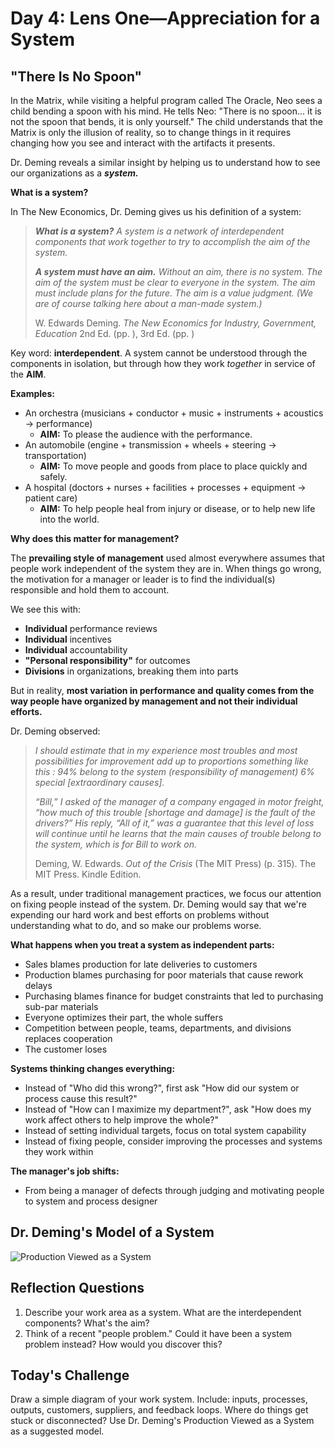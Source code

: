 # Day 4: Lens One—Appreciation for a System

## "There Is No Spoon"

In the Matrix, while visiting a helpful program called The Oracle, Neo sees a child bending a spoon with his mind. He tells Neo: "There is no spoon... it is not the spoon that bends, it is only yourself." The child understands that the Matrix is only the illusion of reality, so to change things in it requires changing how you see and interact with the artifacts it presents.

Dr. Deming reveals a similar insight by helping us to understand how to see our organizations as a ***system.***

**What is a system?**

In The New Economics, Dr. Deming gives us his definition of a system:

> ****What is a system?*** A system is a network of interdependent components that work together to try to accomplish the aim of the system.*
> 
> ****A system must have an aim.*** Without an aim, there is no system. The aim of the system must be clear to everyone in the system. The aim must include plans for the future. The aim is a value judgment. (We are of course talking here about a man-made system.)*
> 
> W. Edwards Deming. *The New Economics for Industry, Government, Education* 2nd Ed. (pp. ), 3rd Ed. (pp. )

Key word: **interdependent**. A system cannot be understood through the components in isolation, but through how they work *together* in service of the **AIM**.

**Examples:**
- An orchestra (musicians + conductor + music + instruments + acoustics → performance) 
  - **AIM:** To please the audience with the performance.
- An automobile (engine + transmission + wheels + steering → transportation) 
  - **AIM:** To move people and goods from place to place quickly and safely.
- A hospital (doctors + nurses + facilities + processes + equipment → patient care) 
  - **AIM:** To help people heal from injury or disease, or to help new life into the world.

**Why does this matter for management?**

The **prevailing style of management** used almost everywhere assumes that people work independent of the system they are in. When things go wrong, the motivation for a manager or leader is to find the individual(s) responsible and hold them to account.

We see this with:
- **Individual** performance reviews
- **Individual** incentives
- **Individual** accountability
- **"Personal responsibility"** for outcomes
- **Divisions** in organizations, breaking them into parts

But in reality, **most variation in performance and quality comes from the way people have organized by management and not their individual efforts.**

Dr. Deming observed:

> *I should estimate that in my experience most troubles and most possibilities for improvement add up to proportions something like this : 94% belong to the system (responsibility of management) 6% special [extraordinary causes].*
> 
> *“Bill,” I asked of the manager of a company engaged in motor freight, “how much of this trouble [shortage and damage] is the fault of the drivers?” His reply, “All of it,” was a guarantee that this level of loss will continue until he learns that the main causes of trouble belong to the system, which is for Bill to work on.*
> 
> Deming, W. Edwards. _Out of the Crisis_ (The MIT Press) (p. 315). The MIT Press. Kindle Edition. 

As a result, under traditional management practices, we focus our attention on fixing people instead of the system. Dr. Deming would say that we're expending our hard work and best efforts on problems without understanding what to do, and so make our problems worse.

**What happens when you treat a system as independent parts:**
- Sales blames production for late deliveries to customers
- Production blames purchasing for poor materials that cause rework delays
- Purchasing blames finance for budget constraints that led to purchasing sub-par materials
- Everyone optimizes their part, the whole suffers
- Competition between people, teams, departments, and divisions replaces cooperation
- The customer loses

**Systems thinking changes everything:**
- Instead of "Who did this wrong?", first ask "How did our system or process cause this result?"
- Instead of "How can I maximize my department?", ask "How does my work affect others to help improve the whole?"
- Instead of setting individual targets, focus on total system capability
- Instead of fixing people, consider improving the processes and systems they work within

**The manager's job shifts:** 
- From being a manager of defects through judging and motivating people to system and process designer

## Dr. Deming's Model of a System

![Production Viewed as a System](./img/prod-as-system.png)

## Reflection Questions
1. Describe your work area as a system. What are the interdependent components? What's the aim?
2. Think of a recent "people problem." Could it have been a system problem instead? How would you discover this?

## Today's Challenge
Draw a simple diagram of your work system. Include: inputs, processes, outputs, customers, suppliers, and feedback loops. Where do things get stuck or disconnected? Use Dr. Deming's Production Viewed as a System as a suggested model.
